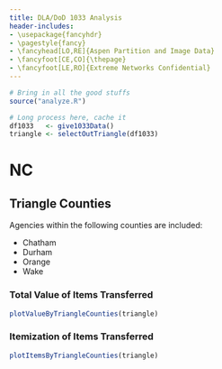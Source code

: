```yaml
---
title: DLA/DoD 1033 Analysis
header-includes:
- \usepackage{fancyhdr}
- \pagestyle{fancy}
- \fancyhead[LO,RE]{Aspen Partition and Image Data}
- \fancyfoot[CE,CO]{\thepage}
- \fancyfoot[LE,RO]{Extreme Networks Confidential}
---
```


```r
# Bring in all the good stuffs
source("analyze.R")
```

```r
# Long process here, cache it
df1033   <- give1033Data()
triangle <- selectOutTriangle(df1033)
```

# NC

## Triangle Counties

Agencies within the following counties are included:

* Chatham
* Durham
* Orange
* Wake

### Total Value of Items Transferred

```r
plotValueByTriangleCounties(triangle)
```

### Itemization of Items Transferred

```r
plotItemsByTriangleCounties(triangle)
```
